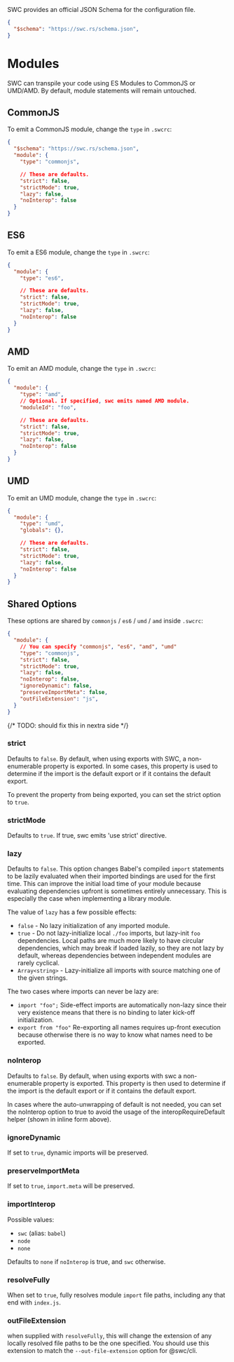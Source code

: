 
<Callout>
SWC provides an official JSON Schema for the configuration file.

```json filename=".swcrc" copy
{
  "$schema": "https://swc.rs/schema.json",
}
```

</Callout>

# Modules

SWC can transpile your code using ES Modules to CommonJS or UMD/AMD. By default, module statements will remain untouched.

## CommonJS

To emit a CommonJS module, change the `type` in `.swcrc`:

```json filename=".swcrc" copy
{
  "$schema": "https://swc.rs/schema.json",
  "module": {
    "type": "commonjs",

    // These are defaults.
    "strict": false,
    "strictMode": true,
    "lazy": false,
    "noInterop": false
  }
}
```

## ES6

To emit a ES6 module, change the `type` in `.swcrc`:

```json filename=".swcrc" copy
{
  "module": {
    "type": "es6",

    // These are defaults.
    "strict": false,
    "strictMode": true,
    "lazy": false,
    "noInterop": false
  }
}
```

## AMD

To emit an AMD module, change the `type` in `.swcrc`:

```json filename=".swcrc" copy
{
  "module": {
    "type": "amd",
    // Optional. If specified, swc emits named AMD module.
    "moduleId": "foo",

    // These are defaults.
    "strict": false,
    "strictMode": true,
    "lazy": false,
    "noInterop": false
  }
}
```

## UMD

To emit an UMD module, change the `type` in `.swcrc`:

```json filename=".swcrc" copy
{
  "module": {
    "type": "umd",
    "globals": {},

    // These are defaults.
    "strict": false,
    "strictMode": true,
    "lazy": false,
    "noInterop": false
  }
}
```

## Shared Options

These options are shared by `commonjs` / `es6` / `umd` / `amd` inside `.swcrc`:

```json filename=".swcrc" copy
{
  "module": {
    // You can specify "commonjs", "es6", "amd", "umd"
    "type": "commonjs",
    "strict": false,
    "strictMode": true,
    "lazy": false,
    "noInterop": false,
    "ignoreDynamic": false,
    "preserveImportMeta": false,
    "outFileExtension": "js",
  }
}
```

{/* TODO: should fix this in nextra side */}

### strict

Defaults to `false`. By default, when using exports with SWC, a non-enumerable <EsModuleText /> property is exported. In some cases, this property is used to determine if the import is the default export or if it contains the default export.

To prevent the <EsModuleText /> property from being exported, you can set the strict option to `true`.

### strictMode

Defaults to `true`. If true, swc emits 'use strict' directive.

### lazy

Defaults to `false`. This option changes Babel's compiled `import` statements to be lazily evaluated when their imported bindings are used for the first time. This can improve the initial load time of your module because evaluating dependencies upfront is sometimes entirely unnecessary. This is especially the case when implementing a library module.

The value of `lazy` has a few possible effects:

- `false` - No lazy initialization of any imported module.
- `true` - Do not lazy-initialize local `./foo` imports, but lazy-init `foo` dependencies. Local paths are much more likely to have circular dependencies, which may break if loaded lazily, so they are not lazy by default, whereas dependencies between independent modules are rarely cyclical.
- `Array<string>` - Lazy-initialize all imports with source matching one of the given strings.

The two cases where imports can never be lazy are:

- `import "foo";`
  Side-effect imports are automatically non-lazy since their very existence means that there is no binding to later kick-off initialization.
- `export from "foo"`
  Re-exporting all names requires up-front execution because otherwise there is no
  way to know what names need to be exported.

### noInterop

Defaults to `false`. By default, when using exports with swc a non-enumerable <EsModuleText /> property is exported.
This property is then used to determine if the import is the default export or if it contains the default export.

In cases where the auto-unwrapping of default is not needed, you can set the noInterop option to true to avoid the usage of the interopRequireDefault helper (shown in inline form above).

### ignoreDynamic

If set to `true`, dynamic imports will be preserved.

### preserveImportMeta

If set to `true`, `import.meta` will be preserved.

### importInterop

Possible values:

- `swc` (alias: `babel`)
- `node`
- `none`

Defaults to `none` if `noInterop` is true, and `swc` otherwise.

### resolveFully

When set to `true`, fully resolves module `import` file paths, including any that end with `index.js`.

### outFileExtension

when supplied with `resolveFully`, this will change the extension of any locally resolved file paths to
be the one specified. You should use this extension to match the `--out-file-extension` option for @swc/cli.
